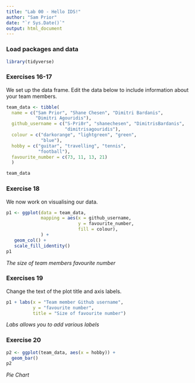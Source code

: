 ```yaml
---
title: "Lab 00 - Hello IDS!"
author: "Sam Prior"
date: "`r Sys.Date()`"
output: html_document
---
```


### Load packages and data

```r
library(tidyverse) 
```

### Exercises 16-17

We set up the data frame. Edit the data below to include information about your team members.

```r
team_data <- tibble(
  name = c("Sam Prior", "Shane Chesen", "Dimitri Bardanis", 
           "Dimitri Agouridis"),
  github_username = c("S-Pri0r", "shanechesen", "DimitrisBardanis", 
                      "dimitrisagouridis"), 
  colour = c("darkorange", "lightgreen", "green", 
             "blue"),
  hobby = c("guitar", "travelling", "tennis", 
            "football"),
  favourite_number = c(73, 11, 13, 21)
  )

team_data
```

### Exercise 18

We now work on visualising our data. 

```r
p1 <- ggplot(data = team_data, 
             mapping = aes(x = github_username, 
                           y = favourite_number,
                           fill = colour), 
             ) +
   geom_col() +
   scale_fill_identity()
p1
```


*The size of team members favourite number*

### Exercises 19

Change the text of the plot title and axis labels.

```r
p1 + labs(x = "Team member Github username", 
          y = "favourite number",
          title = "Size of favourite number")
```

*Labs allows you to add various labels*

### Exercise 20

```r
p2 <- ggplot(team_data, aes(x = hobby)) +
  geom_bar()
p2
```

*Pie Chart*
